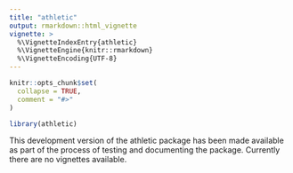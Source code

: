 ```yaml
---
title: "athletic"
output: rmarkdown::html_vignette
vignette: >
  %\VignetteIndexEntry{athletic}
  %\VignetteEngine{knitr::rmarkdown}
  %\VignetteEncoding{UTF-8}
---
```


```r
knitr::opts_chunk$set(
  collapse = TRUE,
  comment = "#>"
)
```

```r
library(athletic)
```
This development version of the athletic package has been made available as part of the process of testing and documenting the package. Currently there are no vignettes available.
